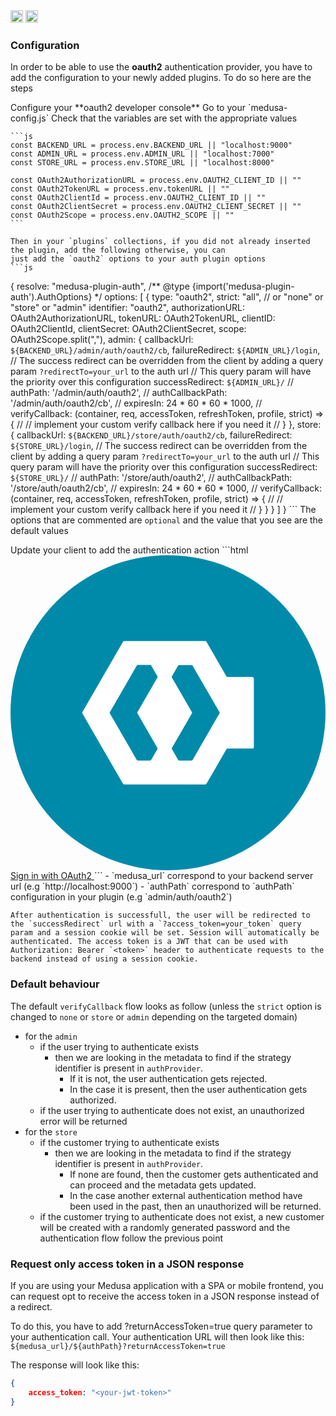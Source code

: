 <div style={{display: "flex", marginTop: "1rem"}}>
    <a style={{display: "inline"}} href="https://www.npmjs.com/package/medusa-plugin-auth"><img alt="NPM Version" src="https://img.shields.io/npm/v/medusa-plugin-auth.svg" height="20"/></a>
    <a style={{display: "inline", marginLeft: "0.5rem"}} href="https://github.com/adrien2p/medusa-plugins/tree/main/packages/medusa-plugin-auth"><img alt="NPM Version" src="https://img.shields.io/badge/github-%23121011.svg?style=Flat-square&logo=github&logoColor=white" height="20"/></a>
</div>

### Configuration

In order to be able to use the **oauth2** authentication provider, you have to add the configuration to your
newly added plugins. To do so here are the steps

<CircleStep index={1}>
    Configure your **oauth2 developer console**
</CircleStep>

<CircleStep index={2}>
    Go to your `medusa-config.js`
</CircleStep>

<CircleStep index={3}>
    Check that the variables are set with the appropriate values

    ```js
    const BACKEND_URL = process.env.BACKEND_URL || "localhost:9000"
    const ADMIN_URL = process.env.ADMIN_URL || "localhost:7000"
    const STORE_URL = process.env.STORE_URL || "localhost:8000"

    const OAuth2AuthorizationURL = process.env.OAUTH2_CLIENT_ID || ""
    const OAuth2TokenURL = process.env.tokenURL || ""
    const OAuth2ClientId = process.env.OAUTH2_CLIENT_ID || ""
    const OAuth2ClientSecret = process.env.OAUTH2_CLIENT_SECRET || ""
    const OAuth2Scope = process.env.OAUTH2_SCOPE || ""
    ```

    Then in your `plugins` collections, if you did not already inserted the plugin, add the following otherwise, you can
    just add the `oauth2` options to your auth plugin options
    ```js
  {
    resolve: "medusa-plugin-auth",
    /** @type {import('medusa-plugin-auth').AuthOptions} */
    options: [
      {
        type: "oauth2",
        strict: "all",
        // or "none" or "store" or "admin"
        identifier: "oauth2",
        authorizationURL: OAuth2AuthorizationURL,
        tokenURL: OAuth2TokenURL,
        clientID: OAuth2ClientId,
        clientSecret: OAuth2ClientSecret,
        scope: OAuth2Scope.split(","),
        admin: {
          callbackUrl: `${BACKEND_URL}/admin/auth/oauth2/cb`,
          failureRedirect: `${ADMIN_URL}/login`,
          // The success redirect can be overridden from the client by adding a query param `?redirectTo=your_url` to the auth url
          // This query param will have the priority over this configuration
          successRedirect: `${ADMIN_URL}/`
          // authPath: '/admin/auth/oauth2',
          // authCallbackPath: '/admin/auth/oauth2/cb',
          // expiresIn: 24 * 60 * 60 * 1000,
          // verifyCallback: (container, req, accessToken, refreshToken, profile, strict) => {
          //    // implement your custom verify callback here if you need it
          // }
        },
        store: {
          callbackUrl: `${BACKEND_URL}/store/auth/oauth2/cb`,
          failureRedirect: `${STORE_URL}/login`,
          // The success redirect can be overridden from the client by adding a query param `?redirectTo=your_url` to the auth url
          // This query param will have the priority over this configuration
          successRedirect: `${STORE_URL}/`
          // authPath: '/store/auth/oauth2',
          // authCallbackPath: '/store/auth/oauth2/cb',
          // expiresIn: 24 * 60 * 60 * 1000,
          // verifyCallback: (container, req, accessToken, refreshToken, profile, strict) => {
          //    // implement your custom verify callback here if you need it
          // }
        }
      }
    ]
  }
    ```
    The options that are commented are `optional` and the value that you see are the default values
</CircleStep>

<CircleStep index={4}>
    Update your client to add the authentication action
    ```html
    <a href="${medusa_url}/${authPath}" type="button" class="text-white bg-[#2663eb] hover:bg-[#2663eb]/90 focus:ring-4 focus:outline-none focus:ring-[#2663eb]/50 font-medium rounded-lg text-sm px-5 py-2.5 text-center inline-flex items-center dark:focus:ring-[#2663eb]/55 mr-2 mb-2">
		<svg class="mr-2 -ml-1 w-4 h-4" aria-hidden="true" focusable="false" data-prefix="fab" data-icon="oauth2" role="img" viewBox="0 0 1024 1024" xmlns="http://www.w3.org/2000/svg" fill="#000000"><g id="SVGRepo_bgCarrier" stroke-width="0"></g><g id="SVGRepo_tracerCarrier" stroke-linecap="round" stroke-linejoin="round"></g><g id="SVGRepo_iconCarrier"> <circle cx="512" cy="512" r="512" style="fill:#008aaa"></circle> <path d="M786.2 395.5h-80.6c-1.5 0-3-.8-3.7-2.1l-64.7-112.2c-.8-1.3-2.2-2.1-3.8-2.1h-264c-1.5 0-3 .8-3.7 2.1l-67.3 116.4-64.8 112.2c-.7 1.3-.7 2.9 0 4.3l64.8 112.2 67.2 116.5c.7 1.3 2.2 2.2 3.7 2.1h264.1c1.5 0 3-.8 3.8-2.1L702 630.6c.7-1.3 2.2-2.2 3.7-2.1h80.6c2.7 0 4.8-2.2 4.8-4.8V400.4c-.1-2.7-2.3-4.9-4.9-4.9zM477.5 630.6l-20.3 35c-.3.5-.8 1-1.3 1.3-.6.3-1.2.5-1.9.5h-40.3c-1.4 0-2.7-.7-3.3-2l-60.1-104.3-5.9-10.3-21.6-36.9c-.3-.5-.5-1.1-.4-1.8 0-.6.2-1.3.5-1.8l21.7-37.6 65.9-114c.7-1.2 2-2 3.3-2H454c.7 0 1.4.2 2.1.5.5.3 1 .7 1.3 1.3l20.3 35.2c.6 1.2.5 2.7-.2 3.8l-65.1 112.8c-.3.5-.4 1.1-.4 1.6 0 .6.2 1.1.4 1.6l65.1 112.7c.9 1.5.8 3.1 0 4.4zm202.1-116.7L658 550.8l-5.9 10.3L592 665.4c-.7 1.2-1.9 2-3.3 2h-40.3c-.7 0-1.3-.2-1.9-.5-.5-.3-1-.7-1.3-1.3l-20.3-35c-.9-1.3-.9-2.9-.1-4.2l65.1-112.7c.3-.5.4-1.1.4-1.6 0-.6-.2-1.1-.4-1.6l-65.1-112.8c-.7-1.2-.8-2.6-.2-3.8l20.3-35.2c.3-.5.8-1 1.3-1.3.6-.4 1.3-.5 2.1-.5h40.4c1.4 0 2.7.7 3.3 2l65.9 114 21.7 37.6c.3.6.5 1.2.5 1.8 0 .4-.2 1-.5 1.6z" style="fill:#fff"></path> </g></svg>
      	Sign in with OAuth2
    </a>
    ```
    - `medusa_url` correspond to your backend server url (e.g `http://localhost:9000`)
    - `authPath` correspond to `authPath` configuration in your plugin (e.g `admin/auth/oauth2`)

    After authentication is successfull, the user will be redirected to the `successRedirect` url with a `?access_token=your_token` query param and a session cookie will be set. Session will automatically be authenticated. The access token is a JWT that can be used with Authorization: Bearer `<token>` header to authenticate requests to the backend instead of using a session cookie.
</CircleStep>

### Default behaviour

The default `verifyCallback` flow looks as follow (unless the `strict` option is changed to `none` or `store` or `admin` depending on the targeted domain)
- for the `admin`
    - if the user trying to authenticate exists
        - then we are looking in the metadata to find if the strategy identifier is present in `authProvider`.
          - If it is not, the user authentication gets rejected.
          - In the case it is present, then the user authentication gets authorized.
   - if the user trying to authenticate does not exist, an unauthorized error will be returned
- for the `store`
    - if the customer trying to authenticate exists
        - then we are looking in the metadata to find if the strategy identifier is present in `authProvider`.
          - If none are found, then the customer gets authenticated and can proceed and the metadata gets updated.
          - In the case another external authentication method have been used in the past, then an unauthorized
          will be returned.
   - if the customer trying to authenticate does not exist, a new customer will be created with a randomly generated password and the authentication
     flow follow the previous point

### Request only access token in a JSON response

If you are using your Medusa application with a SPA or mobile frontend, you can request opt to receive the access token in a JSON response instead of a redirect.

To do this, you have to add ?returnAccessToken=true query parameter to your authentication call. Your authentication URL will then look like this: `${medusa_url}/${authPath}?returnAccessToken=true`

The response will look like this:
```json
{
    access_token: "<your-jwt-token>"
}
```
